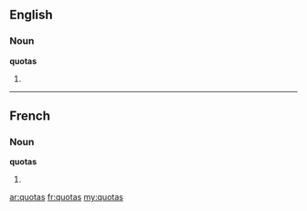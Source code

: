 ==English==

===Noun===
'''quotas'''

# {{plural of|[[quota]]}}

----

==French==

===Noun===
'''quotas''' {{m}}

# {{plural of|[[quota]]|lang=fr}}

[[ar:quotas]]
[[fr:quotas]]
[[my:quotas]]